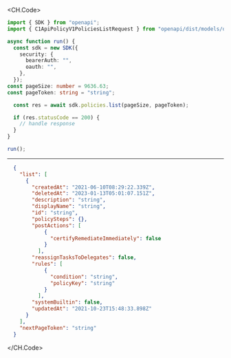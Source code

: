 
<CH.Code>
```typescript List.ts
import { SDK } from "openapi";
import { C1ApiPolicyV1PoliciesListRequest } from "openapi/dist/models/operations";

async function run() {
  const sdk = new SDK({
    security: {
      bearerAuth: "",
      oauth: "",
    },
  });
const pageSize: number = 9636.63;
const pageToken: string = "string";

  const res = await sdk.policies.list(pageSize, pageToken);

  if (res.statusCode == 200) {
    // handle response
  }
}

run();
```
---

```json Example Response
  {
    "list": [
      {
        "createdAt": "2021-06-10T08:29:22.339Z",
        "deletedAt": "2023-01-13T05:01:07.151Z",
        "description": "string",
        "displayName": "string",
        "id": "string",
        "policySteps": {},
        "postActions": [
            {
              "certifyRemediateImmediately": false
            }
          ],
        "reassignTasksToDelegates": false,
        "rules": [
            {
              "condition": "string",
              "policyKey": "string"
            }
          ],
        "systemBuiltin": false,
        "updatedAt": "2021-10-23T15:48:33.898Z"
      }
    ],
    "nextPageToken": "string"
  }
```
</CH.Code>
